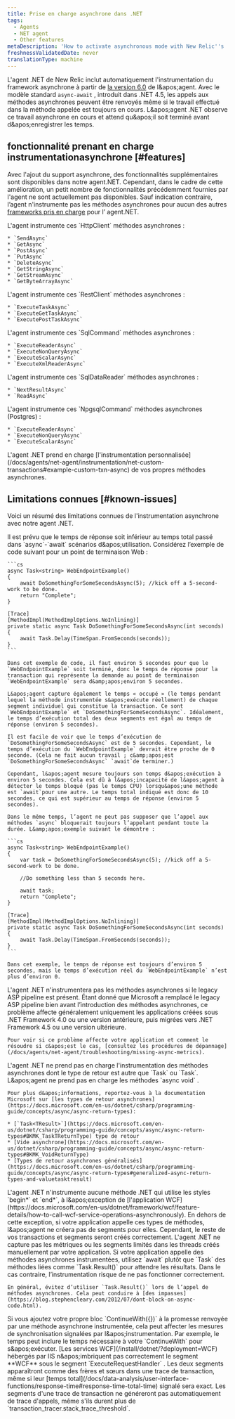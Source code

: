 ```yaml
---
title: Prise en charge asynchrone dans .NET
tags:
  - Agents
  - NET agent
  - Other features
metaDescription: 'How to activate asynchronous mode with New Relic''s .NET agent, plus a summary of new, disabled, or unavailable features when async mode is active.'
freshnessValidatedDate: never
translationType: machine
---
```


L&apos;agent .NET de New Relic inclut automatiquement l&apos;instrumentation du framework asynchrone à partir de [la version 6.0](/docs/release-notes/agent-release-notes/net-release-notes) de l&amp;apos;agent. Avec le modèle standard `async-await` , introduit dans .NET 4.5, les appels aux méthodes asynchrones peuvent être renvoyés même si le travail effectué dans la méthode appelée est toujours en cours. L&amp;apos;agent .NET observe ce travail asynchrone en cours et attend qu&amp;apos;il soit terminé avant d&amp;apos;enregistrer les temps.

## fonctionnalité prenant en charge instrumentationasynchrone [#features]

Avec l&apos;ajout du support asynchrone, des fonctionnalités supplémentaires sont disponibles dans notre agent.NET. Cependant, dans le cadre de cette amélioration, un petit nombre de fonctionnalités précédemment fournies par l&apos;agent ne sont actuellement pas disponibles. Sauf indication contraire, l’agent n&apos;instrumente pas les méthodes asynchrones pour aucun des autres [frameworks pris en charge](/docs/agents/net-agent/getting-started/compatibility-requirements-net-agent) pour l’ agent.NET.

<CollapserGroup>
  <Collapser id="HttpClient" title="Méthodes asynchrones HttpClient">
    L&apos;agent instrumente ces `HttpClient` méthodes asynchrones :

    * `SendAsync`
    * `GetAsync`
    * `PostAsync`
    * `PutAsync`
    * `DeleteAsync`
    * `GetStringAsync`
    * `GetStreamAsync`
    * `GetByteArrayAsync`
  </Collapser>

  <Collapser title="Méthodes asynchrones RestClient">
    L&apos;agent instrumente ces `RestClient` méthodes asynchrones :

    * `ExecuteTaskAsync`
    * `ExecuteGetTaskAsync`
    * `ExecutePostTaskAsync`
  </Collapser>

  <Collapser id="SqlCommand" title="Méthodes asynchrones de SqlCommand">
    L&apos;agent instrumente ces `SqlCommand` méthodes asynchrones :

    * `ExecuteReaderAsync`
    * `ExecuteNonQueryAsync`
    * `ExecuteScalarAsync`
    * `ExecuteXmlReaderAsync`
  </Collapser>

  <Collapser id="SqlDataReader" title="Méthodes asynchrones de SqlDataReader">
    L&apos;agent instrumente ces `SqlDataReader` méthodes asynchrones :

    * `NextResultAsync`
    * `ReadAsync`
  </Collapser>

  <Collapser id="NpgsqlCommand" title="Méthodes asynchrones NpgsqlCommand (Postgres)">
    L&apos;agent instrumente ces `NpgsqlCommand` méthodes asynchrones (Postgres) :

    * `ExecuteReaderAsync`
    * `ExecuteNonQueryAsync`
    * `ExecuteScalarAsync`
  </Collapser>

  <Collapser id="custom-instrumentation" title="instrumentation personnalisée">
    L&apos;agent .NET prend en charge [l&apos;instrumentation personnalisée](/docs/agents/net-agent/instrumentation/net-custom-transactions#example-custom-txn-async) de vos propres méthodes asynchrones.
  </Collapser>
</CollapserGroup>

## Limitations connues [#known-issues]

Voici un résumé des limitations connues de l&apos;instrumentation asynchrone avec notre agent .NET.

<CollapserGroup>
  <Collapser id="response-time1" title="Le temps de réponse est inférieur au temps total">
    Il est prévu que le temps de réponse soit inférieur au temps total passé dans `async`-`await` scénarios d&amp;apos;utilisation. Considérez l’exemple de code suivant pour un point de terminaison Web :

    ```cs
    async Task<string> WebEndpointExample() 
    {
        await DoSomethingForSomeSecondsAsync(5); //kick off a 5-second-work to be done.
        return "Complete";
    }

    [Trace]
    [MethodImpl(MethodImplOptions.NoInlining)]
    private static async Task DoSomethingForSomeSecondsAsync(int seconds)
    {
        await Task.Delay(TimeSpan.FromSeconds(seconds));
    }
    ```

    Dans cet exemple de code, il faut environ 5 secondes pour que le `WebEndpointExample` soit terminé, donc le temps de réponse pour la transaction qui représente la demande au point de terminaison `WebEndpointExample` sera d&amp;apos;environ 5 secondes.

    L&apos;agent capture également le temps « occupé » (le temps pendant lequel la méthode instrumentée s&apos;exécute réellement) de chaque segment individuel qui constitue la transaction. Ce sont `WebEndpointExample` et `DoSomethingForSomeSecondsAsync`. Idéalement, le temps d’exécution total des deux segments est égal au temps de réponse (environ 5 secondes).

    Il est facile de voir que le temps d’exécution de `DoSomethingForSomeSecondsAsync` est de 5 secondes. Cependant, le temps d’exécution du `WebEndpointExample` devrait être proche de 0 seconde. (Cela ne fait aucun travail ; c&amp;apos;est `DoSomethingForSomeSecondsAsync` `await`de terminer.)

    Cependant, l&apos;agent mesure toujours son temps d&apos;exécution à environ 5 secondes. Cela est dû à l&apos;incapacité de l&apos;agent à détecter le temps bloqué (pas le temps CPU) lorsqu&apos;une méthode est `await`pour une autre. Le temps total indiqué est donc de 10 secondes, ce qui est supérieur au temps de réponse (environ 5 secondes).

    Dans le même temps, l’agent ne peut pas supposer que l’appel aux méthodes `async` bloquerait toujours l’appelant pendant toute la durée. L&amp;apos;exemple suivant le démontre :

    ```cs
    async Task<string> WebEndpointExample()
    {
        var task = DoSomethingForSomeSecondsAsync(5); //kick off a 5-second-work to be done.

        //Do something less than 5 seconds here.

        await task;
        return "Complete";
    }

    [Trace]
    [MethodImpl(MethodImplOptions.NoInlining)]
    private static async Task DoSomethingForSomeSecondsAsync(int seconds)
    {
        await Task.Delay(TimeSpan.FromSeconds(seconds));
    }
    ```

    Dans cet exemple, le temps de réponse est toujours d’environ 5 secondes, mais le temps d’exécution réel du `WebEndpointExample` n’est plus d’environ 0.
  </Collapser>

  <Collapser id="asp-pipeline" title="Nécessite un pipeline ASP mis à jour">
    L&apos;agent .NET n&apos;instrumentera pas les méthodes asynchrones si le legacy ASP pipeline est présent. Étant donné que Microsoft a remplacé le legacy ASP pipeline bien avant l’introduction des méthodes asynchrones, ce problème affecte généralement uniquement les applications créées sous .NET Framework 4.0 ou une version antérieure, puis migrées vers .NET Framework 4.5 ou une version ultérieure.

    Pour voir si ce problème affecte votre application et comment le résoudre si c&apos;est le cas, [consultez les procédures de dépannage](/docs/agents/net-agent/troubleshooting/missing-async-metrics).
  </Collapser>

  <Collapser id="task-not-void" title="Type de retour Exigences relatives à la tâche">
    L&apos;agent .NET ne prend pas en charge l&apos;instrumentation des méthodes asynchrones dont le type de retour est autre que `Task` ou `Task<T>`. L&amp;apos;agent ne prend pas en charge les méthodes `async void` .

    Pour plus d&apos;informations, reportez-vous à la documentation Microsoft sur [les types de retour asynchrones](https://docs.microsoft.com/en-us/dotnet/csharp/programming-guide/concepts/async/async-return-types):

    * [`Task<TResult>`](https://docs.microsoft.com/en-us/dotnet/csharp/programming-guide/concepts/async/async-return-types#BKMK_TaskTReturnType) type de retour
    * [Vide asynchrone](https://docs.microsoft.com/en-us/dotnet/csharp/programming-guide/concepts/async/async-return-types#BKMK_VoidReturnType)
    * [Types de retour asynchrones généralisés](https://docs.microsoft.com/en-us/dotnet/csharp/programming-guide/concepts/async/async-return-types#generalized-async-return-types-and-valuetasktresult)
  </Collapser>

  <Collapser id="begin-end-style" title="Aucune instrumentation pour le style de début et de fin">
    L&apos;agent .NET n&apos;instrumente aucune méthode .NET qui utilise les styles `begin*` et `end*`, à l&amp;apos;exception de [l&apos;application WCF](https://docs.microsoft.com/en-us/dotnet/framework/wcf/feature-details/how-to-call-wcf-service-operations-asynchronously). En dehors de cette exception, si votre application appelle ces types de méthodes, l&amp;apos;agent ne créera pas de segments pour elles. Cependant, le reste de vos transactions et segments seront créés correctement.
  </Collapser>

  <Collapser id="manual-created-threads-capture" title="Métriques/segments délimités dans les threads créés manuellement">
    L&apos;agent .NET ne capture pas les métriques ou les segments limités dans les threads créés manuellement par votre application.
  </Collapser>

  <Collapser id="async-await" title="Les méthodes asynchrones instrumentées doivent utiliser await, pas Task.Result">
    Si votre application appelle des méthodes asynchrones instrumentées, utilisez `await` plutôt que `Task` des méthodes liées comme `Task.Result()` pour attendre les résultats. Dans le cas contraire, l’instrumentation risque de ne pas fonctionner correctement.

    En général, évitez d’utiliser `Task.Result()` lors de l’appel de méthodes asynchrones. Cela peut conduire à [des impasses](https://blog.stephencleary.com/2012/07/dont-block-on-async-code.html).
  </Collapser>

  <Collapser id="continue-with-timing" title="Le bloc Continuer avec peut affecter les mesures de synchronisation">
    Si vous ajoutez votre propre bloc `ContinueWith({})` à la promesse renvoyée par une méthode asynchrone instrumentée, cela peut affecter les mesures de synchronisation signalées par l&amp;apos;instrumentation. Par exemple, le temps peut inclure le temps nécessaire à votre `ContinueWith` pour s&amp;apos;exécuter.
  </Collapser>

  <Collapser id="iis-wcf-nesting" title="Problème d'imbrication dans les applications WCF hébergées par IIS">
    [Les services WCF](/install/dotnet/?deployment=WCF) hébergés par IIS n&amp;apos;imbriquent pas correctement le segment <DNT>**WCF**</DNT> sous le segment `ExecuteRequestHandler` . Les deux segments apparaîtront comme des frères et sœurs dans une trace de transaction, même si leur [temps total](/docs/data-analysis/user-interface-functions/response-time#response-time-total-time) signalé sera exact.
  </Collapser>

  <Collapser id="stack-traces-segments" title="Les segments ne créent pas automatiquement de traces d'appels">
    Les segments d&apos;une trace de transaction ne généreront pas automatiquement de trace d&apos;appels, même s&apos;ils durent plus de `transaction_tracer.stack_trace_threshold`.
  </Collapser>
</CollapserGroup>